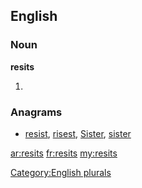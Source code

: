 ==English==

===Noun===
'''resits'''

# {{plural of|[[resit]]}}

===Anagrams===
* [[resist#English|resist]], [[risest#English|risest]], [[Sister#English|Sister]], [[sister#English|sister]]

[[Category:English plurals]]

[[ar:resits]]
[[fr:resits]]
[[my:resits]]
